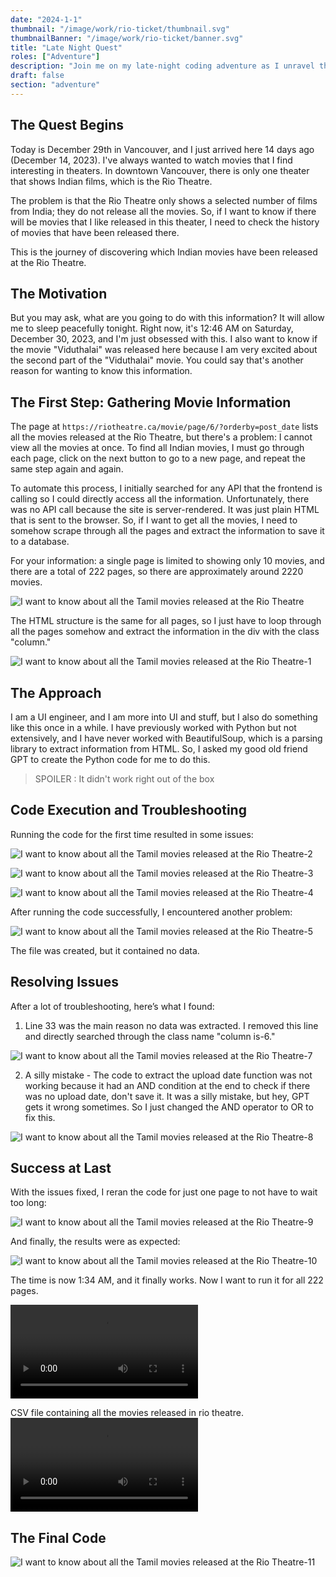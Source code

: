 ```yaml
---
date: "2024-1-1"
thumbnail: "/image/work/rio-ticket/thumbnail.svg"
thumbnailBanner: "/image/work/rio-ticket/banner.svg"
title: "Late Night Quest"
roles: ["Adventure"]
description: "Join me on my late-night coding adventure as I unravel the list of Indian movies screened at Vancouver's Rio Theatre"
draft: false
section: "adventure"
---
```


## The Quest Begins

Today is December 29th in Vancouver, and I just arrived here 14 days ago (December 14, 2023). I've always wanted to watch movies that I find interesting in theaters. In downtown Vancouver, there is only one theater that shows Indian films, which is the Rio Theatre.

The problem is that the Rio Theatre only shows a selected number of films from India; they do not release all the movies. So, if I want to know if there will be movies that I like released in this theater, I need to check the history of movies that have been released there.

This is the journey of discovering which Indian movies have been released at the Rio Theatre.

## The Motivation

But you may ask, what are you going to do with this information? It will allow me to sleep peacefully tonight. Right now, it's 12:46 AM on Saturday, December 30, 2023, and I'm just obsessed with this. I also want to know if the movie "Viduthalai" was released here because I am very excited about the second part of the "Viduthalai" movie. You could say that's another reason for wanting to know this information.

## The First Step: Gathering Movie Information

The page at `https://riotheatre.ca/movie/page/6/?orderby=post_date` lists all the movies released at the Rio Theatre, but there's a problem: I cannot view all the movies at once. To find all Indian movies, I must go through each page, click on the next button to go to a new page, and repeat the same step again and again.

To automate this process, I initially searched for any API that the frontend is calling so I could directly access all the information. Unfortunately, there was no API call because the site is server-rendered. It was just plain HTML that is sent to the browser. So, if I want to get all the movies, I need to somehow scrape through all the pages and extract the information to save it to a database.

For your information: a single page is limited to showing only 10 movies, and there are a total of 222 pages, so there are approximately around 2220 movies.

![I want to know about all the Tamil movies released at the Rio Theatre](/image/work/rio-ticket/I%20want%20to%20know%20about%20all%20the%20Tamil%20movies%20released%20at%20the%20Rio%20Theatre.webp)

The HTML structure is the same for all pages, so I just have to loop through all the pages somehow and extract the information in the div with the class "column."

![I want to know about all the Tamil movies released at the Rio Theatre-1](/image/work/rio-ticket/I%20want%20to%20know%20about%20all%20the%20Tamil%20movies%20released%20at%20the%20Rio%20Theatre-1.webp)

## The Approach

I am a UI engineer, and I am more into UI and stuff, but I also do something like this once in a while. I have previously worked with Python but not extensively, and I have never worked with BeautifulSoup, which is a parsing library to extract information from HTML. So, I asked my good old friend GPT to create the Python code for me to do this.

> SPOILER : It didn't work right out of the box

## Code Execution and Troubleshooting

Running the code for the first time resulted in some issues:

![I want to know about all the Tamil movies released at the Rio Theatre-2](/image/work/rio-ticket/I%20want%20to%20know%20about%20all%20the%20Tamil%20movies%20released%20at%20the%20Rio%20Theatre-2.webp)

![I want to know about all the Tamil movies released at the Rio Theatre-3](/image/work/rio-ticket/I%20want%20to%20know%20about%20all%20the%20Tamil%20movies%20released%20at%20the%20Rio%20Theatre-3.webp)

![I want to know about all the Tamil movies released at the Rio Theatre-4](/image/work/rio-ticket/I%20want%20to%20know%20about%20all%20the%20Tamil%20movies%20released%20at%20the%20Rio%20Theatre-4.webp)

After running the code successfully, I encountered another problem:

![I want to know about all the Tamil movies released at the Rio Theatre-5](/image/work/rio-ticket/I%20want%20to%20know%20about%20all%20the%20Tamil%20movies%20released%20at%20the%20Rio%20Theatre-5.webp)

The file was created, but it contained no data.

## Resolving Issues

After a lot of troubleshooting, here’s what I found:

1. Line 33 was the main reason no data was extracted. I removed this line and directly searched through the class name "column is-6."

![I want to know about all the Tamil movies released at the Rio Theatre-7](/image/work/rio-ticket/I%20want%20to%20know%20about%20all%20the%20Tamil%20movies%20released%20at%20the%20Rio%20Theatre-7.webp)

2. A silly mistake - The code to extract the upload date function was not working because it had an AND condition at the end to check if there was no upload date, don't save it. It was a silly mistake, but hey, GPT gets it wrong sometimes. So I just changed the AND operator to OR to fix this.

![I want to know about all the Tamil movies released at the Rio Theatre-8](/image/work/rio-ticket/I%20want%20to%20know%20about%20all%20the%20Tamil%20movies%20released%20at%20the%20Rio%20Theatre-8.webp)

## Success at Last

With the issues fixed, I reran the code for just one page to not have to wait too long:

![I want to know about all the Tamil movies released at the Rio Theatre-9](/image/work/rio-ticket/I%20want%20to%20know%20about%20all%20the%20Tamil%20movies%20released%20at%20the%20Rio%20Theatre-9.webp)

And finally, the results were as expected:

![I want to know about all the Tamil movies released at the Rio Theatre-10](/image/work/rio-ticket/I%20want%20to%20know%20about%20all%20the%20Tamil%20movies%20released%20at%20the%20Rio%20Theatre-10.webp)

The time is now 1:34 AM, and it finally works. Now I want to run it for all 222 pages.

![I-want-to-know-about-all-the-Tamil-movies-released-at-the-Rio-Theatre-11-Screen-Recording-2023-12-30-at-3.08.36-PM.mp4](/image/work/rio-ticket/I-want-to-know-about-all-the-Tamil-movies-released-at-the-Rio-Theatre-11-Screen-Recording-2023-12-30-at-3.08.36-PM.mp4)

CSV file containing all the movies released in rio theatre.
![I-want-to-know-about-all-the-Tamil-movies-released-at-the-Rio-Theatre-12-Screen-Recording-2023-12-30-at-3.10.29-PM.mp4](/image/work/rio-ticket/I-want-to-know-about-all-the-Tamil-movies-released-at-the-Rio-Theatre-12-Screen-Recording-2023-12-30-at-3.10.29-PM.mp4)

## The Final Code

![I want to know about all the Tamil movies released at the Rio Theatre-11](/image/work/rio-ticket/I%20want%20to%20know%20about%20all%20the%20Tamil%20movies%20released%20at%20the%20Rio%20Theatre-11.webp)
